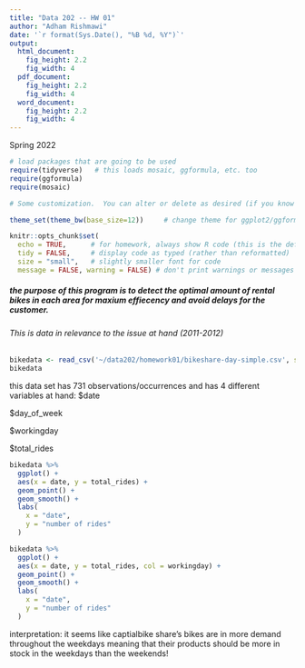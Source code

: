```yaml
---
title: "Data 202 -- HW 01"
author: "Adham Rishmawi"
date: '`r format(Sys.Date(), "%B %d, %Y")`'
output: 
  html_document:
    fig_height: 2.2
    fig_width: 4
  pdf_document:
    fig_height: 2.2
    fig_width: 4
  word_document:
    fig_height: 2.2
    fig_width: 4
---
```

Spring 2022
```r
# load packages that are going to be used
require(tidyverse)   # this loads mosaic, ggformula, etc. too
require(ggformula)
require(mosaic)

# Some customization.  You can alter or delete as desired (if you know what you are doing).

theme_set(theme_bw(base_size=12))     # change theme for ggplot2/ggformula

knitr::opts_chunk$set(
  echo = TRUE,      # for homework, always show R code (this is the default)
  tidy = FALSE,     # display code as typed (rather than reformatted)
  size = "small",   # slightly smaller font for code
  message = FALSE, warning = FALSE) # don't print warnings or messages in compiled document. So you MUST check them in RStudio!
```


##### the purpose of this program is to detect the optimal amount of rental bikes in each area for maxium effiecency and avoid delays for the customer.


###### This is data in relevance to the issue at hand (2011-2012)


```r
bikedata <- read_csv('~/data202/homework01/bikeshare-day-simple.csv', show_col_types = FALSE)
bikedata
```
this data set has 731 observations/occurrences and has 4 different variables at hand:
$date

$day_of_week

$workingday

$total_rides

```r
bikedata %>%
  ggplot() +
  aes(x = date, y = total_rides) +
  geom_point() +
  geom_smooth() +
  labs(
    x = "date", 
    y = "number of rides"
  )
```



```r
bikedata %>%
  ggplot() +
  aes(x = date, y = total_rides, col = workingday) +
  geom_point() +
  geom_smooth() +
  labs(
    x = "date", 
    y = "number of rides"
  )
```




interpretation: it seems like captialbike share's bikes are in more demand throughout the weekdays meaning that their products should be more in stock in the weekdays than the weekends!
  